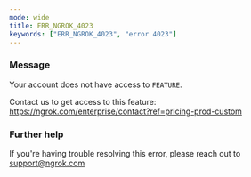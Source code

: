 ```yaml
---
mode: wide
title: ERR_NGROK_4023
keywords: ["ERR_NGROK_4023", "error 4023"]
---
```


### Message

Your account does not have access to `FEATURE`.

Contact us to get access to this feature: https://ngrok.com/enterprise/contact?ref=pricing-prod-custom

### Further help

If you're having trouble resolving this error, please reach out to [support@ngrok.com](mailto:support@ngrok.com?subject=Help%20with%20ERR_NGROK_4023)
